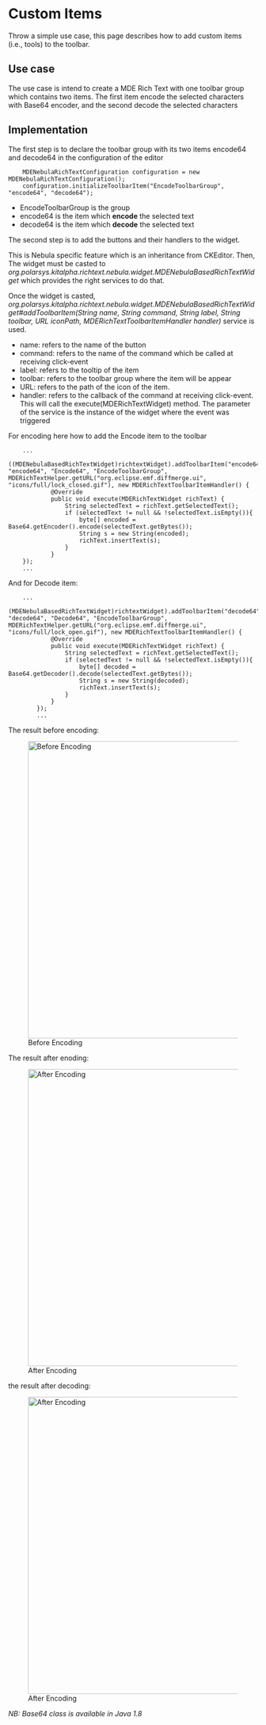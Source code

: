 
= Custom Items =

Throw a simple use case, this page describes how to add custom items (i.e., tools) to the toolbar.


== Use case ==

The use case is intend to create a MDE Rich Text with one toolbar group which contains two items. The first item encode the selected characters with Base64 encoder, and the second decode the selected characters

== Implementation ==

The first step is to declare the toolbar group with its two items encode64 and decode64 in the configuration of the editor

<source>
	MDENebulaRichTextConfiguration configuration = new MDENebulaRichTextConfiguration();
	configuration.initializeToolbarItem("EncodeToolbarGroup", "encode64", "decode64");</source>

* EncodeToolbarGroup is the group
* encode64 is the item which '''encode''' the selected text
* decode64 is the item which '''decode''' the selected text

The second step is to add the buttons and their handlers to the widget.

This is Nebula specific feature which is an inheritance from CKEditor. Then, The widget must be casted to ''org.polarsys.kitalpha.richtext.nebula.widget.MDENebulaBasedRichTextWidget'' which provides the right services to do that.

Once the widget is casted, ''org.polarsys.kitalpha.richtext.nebula.widget.MDENebulaBasedRichTextWidget#addToolbarItem(String name, String command, String label, String toolbar, URL iconPath, MDERichTextToolbarItemHandler handler)'' service is used.

* name: refers to the name of the button
* command: refers to the name of the command which be called at receiving click-event
* label: refers to the tooltip of the item
* toolbar: refers to the toolbar group where the item will be appear
* URL: refers to the path of the icon of the item.
* handler: refers to the callback of the command at receiving click-event. This will call the execute(MDERichTextWidget) method. The parameter of the service is the instance of the widget where the event was triggered


For encoding here how to add the Encode item to the toolbar

<source>
	...
	((MDENebulaBasedRichTextWidget)richtextWidget).addToolbarItem("encode64", "encode64", "Encode64", "EncodeToolbarGroup", MDERichTextHelper.getURL("org.eclipse.emf.diffmerge.ui", "icons/full/lock_closed.gif"), new MDERichTextToolbarItemHandler() {
			@Override
			public void execute(MDERichTextWidget richText) {
				String selectedText = richText.getSelectedText();
				if (selectedText != null && !selectedText.isEmpty()){
					byte[] encoded = Base64.getEncoder().encode(selectedText.getBytes());
					String s = new String(encoded);
					richText.insertText(s);
				}
			}
	});
	...</source>
	
And for Decode item:

<source>
	...
	(MDENebulaBasedRichTextWidget)richtextWidget).addToolbarItem("decode64", "decode64", "Decode64", "EncodeToolbarGroup", MDERichTextHelper.getURL("org.eclipse.emf.diffmerge.ui", "icons/full/lock_open.gif"), new MDERichTextToolbarItemHandler() {
			@Override
			public void execute(MDERichTextWidget richText) {
				String selectedText = richText.getSelectedText();
				if (selectedText != null && !selectedText.isEmpty()){
					byte[] decoded = Base64.getDecoder().decode(selectedText.getBytes());
					String s = new String(decoded);
					richText.insertText(s);
				}
			}
		});
		...</source>
		
The result before encoding:

[[File:../../img/richtext_encode_text.png|frameless|600px|Before Encoding]]

The result after enoding:

[[File:../../img/richtext_encoded_text.png|frameless|600px|After Encoding]]

the result after decoding:

[[File:../../img/richtext_decoded_text.png|frameless|600px|After Encoding]]
		
''NB: Base64 class is available in Java 1.8''